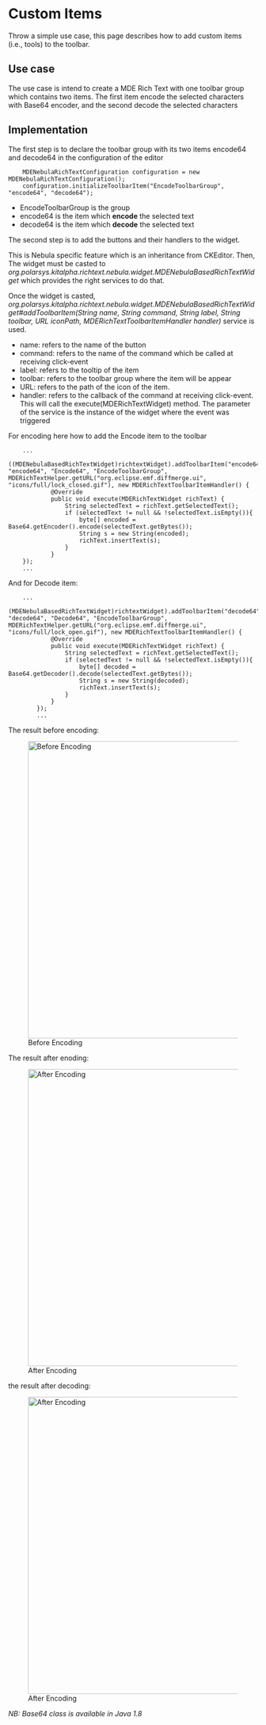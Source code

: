 
= Custom Items =

Throw a simple use case, this page describes how to add custom items (i.e., tools) to the toolbar.


== Use case ==

The use case is intend to create a MDE Rich Text with one toolbar group which contains two items. The first item encode the selected characters with Base64 encoder, and the second decode the selected characters

== Implementation ==

The first step is to declare the toolbar group with its two items encode64 and decode64 in the configuration of the editor

<source>
	MDENebulaRichTextConfiguration configuration = new MDENebulaRichTextConfiguration();
	configuration.initializeToolbarItem("EncodeToolbarGroup", "encode64", "decode64");</source>

* EncodeToolbarGroup is the group
* encode64 is the item which '''encode''' the selected text
* decode64 is the item which '''decode''' the selected text

The second step is to add the buttons and their handlers to the widget.

This is Nebula specific feature which is an inheritance from CKEditor. Then, The widget must be casted to ''org.polarsys.kitalpha.richtext.nebula.widget.MDENebulaBasedRichTextWidget'' which provides the right services to do that.

Once the widget is casted, ''org.polarsys.kitalpha.richtext.nebula.widget.MDENebulaBasedRichTextWidget#addToolbarItem(String name, String command, String label, String toolbar, URL iconPath, MDERichTextToolbarItemHandler handler)'' service is used.

* name: refers to the name of the button
* command: refers to the name of the command which be called at receiving click-event
* label: refers to the tooltip of the item
* toolbar: refers to the toolbar group where the item will be appear
* URL: refers to the path of the icon of the item.
* handler: refers to the callback of the command at receiving click-event. This will call the execute(MDERichTextWidget) method. The parameter of the service is the instance of the widget where the event was triggered


For encoding here how to add the Encode item to the toolbar

<source>
	...
	((MDENebulaBasedRichTextWidget)richtextWidget).addToolbarItem("encode64", "encode64", "Encode64", "EncodeToolbarGroup", MDERichTextHelper.getURL("org.eclipse.emf.diffmerge.ui", "icons/full/lock_closed.gif"), new MDERichTextToolbarItemHandler() {
			@Override
			public void execute(MDERichTextWidget richText) {
				String selectedText = richText.getSelectedText();
				if (selectedText != null && !selectedText.isEmpty()){
					byte[] encoded = Base64.getEncoder().encode(selectedText.getBytes());
					String s = new String(encoded);
					richText.insertText(s);
				}
			}
	});
	...</source>
	
And for Decode item:

<source>
	...
	(MDENebulaBasedRichTextWidget)richtextWidget).addToolbarItem("decode64", "decode64", "Decode64", "EncodeToolbarGroup", MDERichTextHelper.getURL("org.eclipse.emf.diffmerge.ui", "icons/full/lock_open.gif"), new MDERichTextToolbarItemHandler() {
			@Override
			public void execute(MDERichTextWidget richText) {
				String selectedText = richText.getSelectedText();
				if (selectedText != null && !selectedText.isEmpty()){
					byte[] decoded = Base64.getDecoder().decode(selectedText.getBytes());
					String s = new String(decoded);
					richText.insertText(s);
				}
			}
		});
		...</source>
		
The result before encoding:

[[File:../../img/richtext_encode_text.png|frameless|600px|Before Encoding]]

The result after enoding:

[[File:../../img/richtext_encoded_text.png|frameless|600px|After Encoding]]

the result after decoding:

[[File:../../img/richtext_decoded_text.png|frameless|600px|After Encoding]]
		
''NB: Base64 class is available in Java 1.8''